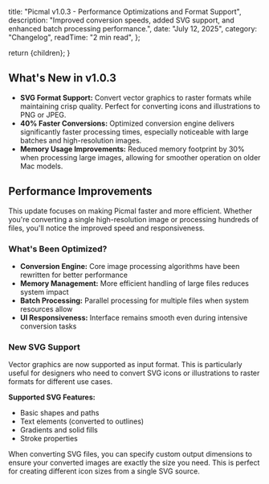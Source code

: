 
  title: "Picmal v1.0.3 - Performance Optimizations and Format Support",
  description:
    "Improved conversion speeds, added SVG support, and enhanced batch processing performance.",
  date: "July 12, 2025",
  category: "Changelog",
  readTime: "2 min read",
};

  return <BlogLayout meta={meta}>{children}</BlogLayout>;
}

## What's New in v1.0.3

- **SVG Format Support:** Convert vector graphics to raster formats while maintaining crisp quality. Perfect for converting icons and illustrations to PNG or JPEG.
- **40% Faster Conversions:** Optimized conversion engine delivers significantly faster processing times, especially noticeable with large batches and high-resolution images.
- **Memory Usage Improvements:** Reduced memory footprint by 30% when processing large images, allowing for
  smoother operation on older Mac models.

## Performance Improvements

This update focuses on making Picmal faster and more efficient. Whether you're converting a single high-resolution image or processing hundreds of files, you'll notice the improved speed and responsiveness.

### What's Been Optimized?

- **Conversion Engine:** Core image processing algorithms have been rewritten for better performance
- **Memory Management:** More efficient handling of large files reduces system impact
- **Batch Processing:** Parallel processing for multiple files when system resources allow
- **UI Responsiveness:** Interface remains smooth even during intensive conversion tasks

### New SVG Support

Vector graphics are now supported as input format. This is particularly useful for designers who need to convert SVG icons or illustrations to raster formats for different use cases.

**Supported SVG Features:**

- Basic shapes and paths
- Text elements (converted to outlines)
- Gradients and solid fills
- Stroke properties

<ProTip>
  When converting SVG files, you can specify custom output dimensions to ensure
  your converted images are exactly the size you need. This is perfect for
  creating different icon sizes from a single SVG source.
</ProTip>
